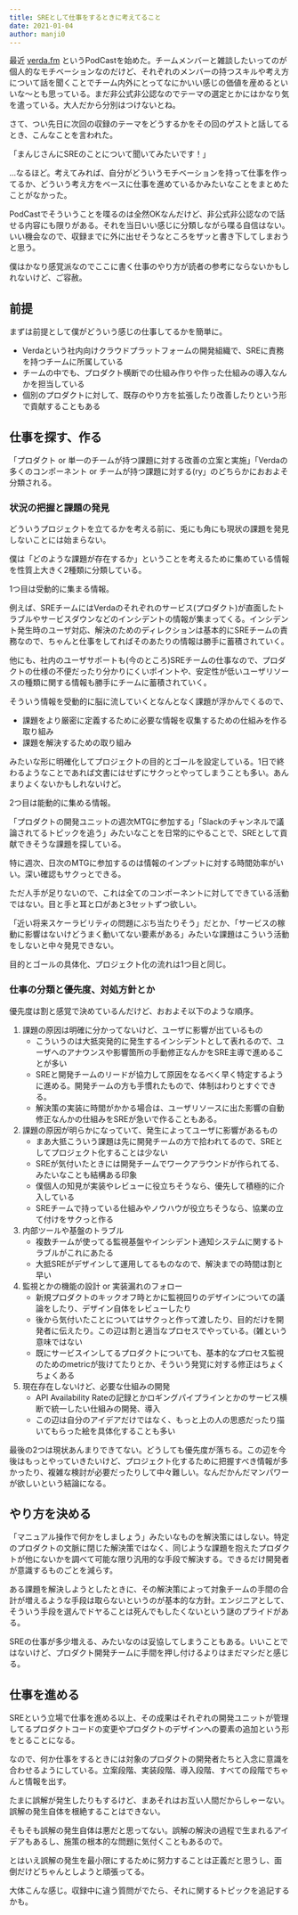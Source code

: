 ```yaml
---
title: SREとして仕事をするときに考えてること
date: 2021-01-04
author: manji0
---
```


最近 [verda.fm](https://verda.fm/) というPodCastを始めた。チームメンバーと雑談したいってのが個人的なモチベーションなのだけど、それぞれのメンバーの持つスキルや考え方について話を聞くことでチーム内外にとってなにかいい感じの価値を産めるといいな〜とも思っている。まだ非公式非公認なのでテーマの選定とかにはかなり気を遣っている。大人だから分別はつけないとね。

さて、つい先日に次回の収録のテーマをどうするかをその回のゲストと話してるとき、こんなことを言われた。

「まんじさんにSREのことについて聞いてみたいです！」

...なるほど。考えてみれば、自分がどういうモチベーションを持って仕事を作ってるか、どういう考え方をベースに仕事を進めているかみたいなことをまとめたことがなかった。

PodCastでそういうことを喋るのは全然OKなんだけど、非公式非公認なので話せる内容にも限りがある。それを当日いい感じに分類しながら喋る自信はない。いい機会なので、収録までに外に出せそうなところをザッと書き下してしまおうと思う。

僕はかなり感覚派なのでここに書く仕事のやり方が読者の参考にならないかもしれないけど、ご容赦。

## 前提
まずは前提として僕がどういう感じの仕事してるかを簡単に。
* Verdaという社内向けクラウドプラットフォームの開発組織で、SREに責務を持つチームに所属している
* チームの中でも、プロダクト横断での仕組み作りや作った仕組みの導入なんかを担当している
* 個別のプロダクトに対して、既存のやり方を拡張したり改善したりという形で貢献することもある

## 仕事を探す、作る
「プロダクト or 単一のチームが持つ課題に対する改善の立案と実施」「Verdaの多くのコンポーネント or チームが持つ課題に対する(ry」のどちらかにおおよそ分類される。

### 状況の把握と課題の発見

どういうプロジェクトを立てるかを考える前に、兎にも角にも現状の課題を発見しないことには始まらない。

僕は「どのような課題が存在するか」ということを考えるために集めている情報を性質上大きく2種類に分類している。

1つ目は受動的に集まる情報。

例えば、SREチームにはVerdaのそれぞれのサービス(プロダクト)が直面したトラブルやサービスダウンなどのインシデントの情報が集まってくる。インシデント発生時のユーザ対応、解決のためのディレクションは基本的にSREチームの責務なので、ちゃんと仕事をしてればそのあたりの情報は勝手に蓄積されていく。

他にも、社内のユーザサポートも(今のところ)SREチームの仕事なので、プロダクトの仕様の不便だったり分かりにくいポイントや、安定性が低いユーザリソースの種類に関する情報も勝手にチームに蓄積されていく。

そういう情報を受動的に脳に流していくとなんとなく課題が浮かんでくるので、

* 課題をより厳密に定義するために必要な情報を収集するための仕組みを作る取り組み
* 課題を解決するための取り組み

みたいな形に明確化してプロジェクトの目的とゴールを設定している。1日で終わるようなことであれば文書にはせずにサクっとやってしまうことも多い。あんまりよくないかもしれないけど。

2つ目は能動的に集める情報。

「プロダクトの開発ユニットの週次MTGに参加する」「Slackのチャンネルで議論されてるトピックを追う」みたいなことを日常的にやることで、SREとして貢献できそうな課題を探している。

特に週次、日次のMTGに参加するのは情報のインプットに対する時間効率がいい。深い確認もサクっとできる。

ただ人手が足りないので、これは全てのコンポーネントに対してできている活動ではない。目と手と耳と口があと3セットずつ欲しい。

「近い将来スケーラビリティの問題にぶち当たりそう」だとか、「サービスの稼動に影響はないけどうまく動いてない要素がある」みたいな課題はこういう活動をしないと中々発見できない。

目的とゴールの具体化、プロジェクト化の流れは1つ目と同じ。

### 仕事の分類と優先度、対処方針とか
優先度は割と感覚で決めているんだけど、おおよそ以下のような順序。
1. 課題の原因は明確に分かってないけど、ユーザに影響が出ているもの
    * こういうのは大抵突発的に発生するインシデントとして表れるので、ユーザへのアナウンスや影響箇所の手動修正なんかをSRE主導で進めることが多い
    * SREと開発チームのリードが協力して原因をなるべく早く特定するように進める。開発チームの方も手慣れたもので、体制はわりとすぐできる。
    * 解決策の実装に時間がかかる場合は、ユーザリソースに出た影響の自動修正なんかの仕組みをSREが急いで作ることもある。
2. 課題の原因が明らかになっていて、発生によってユーザに影響があるもの
    * まあ大抵こういう課題は先に開発チームの方で拾われてるので、SREとしてプロジェクト化することは少ない
    * SREが気付いたときには開発チームでワークアラウンドが作られてる、みたいなことも結構ある印象
    * 僕個人の知見が実装やレビューに役立ちそうなら、優先して積極的に介入している
    * SREチームで持っている仕組みやノウハウが役立ちそうなら、協業の立て付けをサクっと作る
3. 内部ツールや基盤のトラブル
    * 複数チームが使ってる監視基盤やインシデント通知システムに関するトラブルがこれにあたる
    * 大抵SREがデザインして運用してるものなので、解決までの時間は割と早い
4. 監視とかの機能の設計 or 実装漏れのフォロー
    * 新規プロダクトのキックオフ時とかに監視回りのデザインについての議論をしたり、デザイン自体をレビューしたり
    * 後から気付いたことについてはサクっと作って渡したり、目的だけを開発者に伝えたり。この辺は割と適当なプロセスでやっている。(雑という意味ではない
    * 既にサービスインしてるプロダクトについても、基本的なプロセス監視のためのmetricが抜けてたりとか、そういう発覚に対する修正はちょくちょくある
5. 現在存在しないけど、必要な仕組みの開発
    * API Availability Rateの記録とかロギングパイプラインとかのサービス横断で統一したい仕組みの開発、導入
    * この辺は自分のアイデアだけではなく、もっと上の人の思惑だったり描いてもらった絵を具体化することも多い

最後の2つは現状あんまりできてない。どうしても優先度が落ちる。この辺を今後はもっとやっていきたいけど、プロジェクト化するために把握すべき情報が多かったり、複雑な検討が必要だったりして中々難しい。なんだかんだマンパワーが欲しいという結論になる。

## やり方を決める
「マニュアル操作で何かをしましょう」みたいなものを解決策にはしない。特定のプロダクトの文脈に閉じた解決策ではなく、同じような課題を抱えたプロダクトが他にないかを調べて可能な限り汎用的な手段で解決する。できるだけ開発者が意識するものごとを減らす。

ある課題を解決しようとしたときに、その解決策によって対象チームの手間の合計が増えるような手段は取らないというのが基本的な方針。エンジニアとして、そういう手段を選んでドヤることは死んでもしたくないという謎のプライドがある。

SREの仕事が多少増える、みたいなのは妥協してしまうこともある。いいことではないけど、プロダクト開発チームに手間を押し付けるよりはまだマシだと感じる。

## 仕事を進める
SREという立場で仕事を進める以上、その成果はそれぞれの開発ユニットが管理してるプロダクトコードの変更やプロダクトのデザインへの要素の追加という形をとることになる。

なので、何か仕事をするときには対象のプロダクトの開発者たちと入念に意識を合わせるようにしている。立案段階、実装段階、導入段階、すべての段階でちゃんと情報を出す。

たまに誤解が発生したりもするけど、まあそれはお互い人間だからしゃーない。誤解の発生自体を根絶することはできない。

そもそも誤解の発生自体は悪だと思ってない。誤解の解決の過程で生まれるアイデアもあるし、施策の根本的な問題に気付くこともあるので。

とはいえ誤解の発生を最小限にするために努力することは正義だと思うし、面倒だけどちゃんとしようと頑張ってる。

大体こんな感じ。収録中に違う質問がでたら、それに関するトピックを追記するかも。
